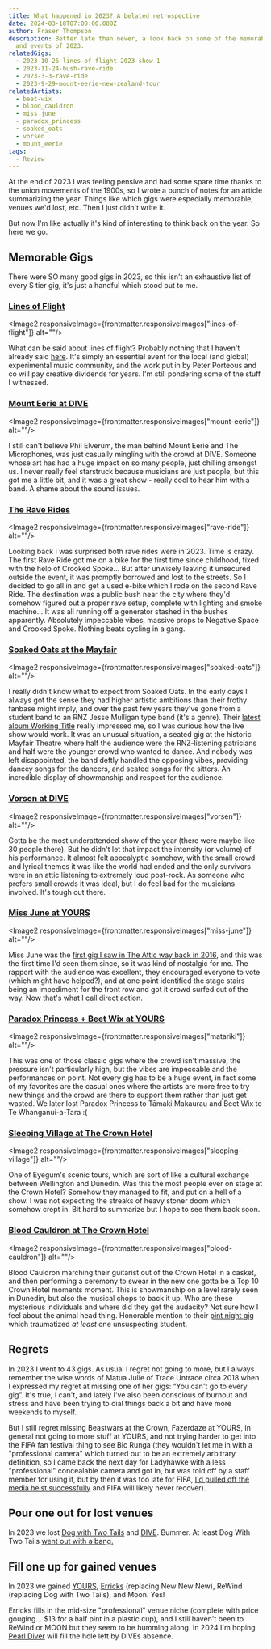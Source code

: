 ```yaml
---
title: What happened in 2023? A belated retrospective
date: 2024-03-18T07:00:00.000Z
author: Fraser Thompson
description: Better late than never, a look back on some of the memorable gigs
  and events of 2023.
relatedGigs:
  - 2023-10-26-lines-of-flight-2023-show-1
  - 2023-11-24-bush-rave-ride
  - 2023-3-3-rave-ride
  - 2023-9-29-mount-eerie-new-zealand-tour
relatedArtists:
  - beet-wix
  - blood_cauldron
  - miss_june
  - paradox_princess
  - soaked_oats
  - vorsen
  - mount_eerie
tags:
  - Review
---
```



At the end of 2023 I was feeling pensive and had some spare time thanks to the union movements of the 1900s, so I wrote a bunch of notes for an article summarizing the year. Things like which gigs were especially memorable, venues we'd lost, etc. Then I just didn't write it.

But now I'm like actually it's kind of interesting to think back on the year. So here we go.

## Memorable Gigs

There were SO many good gigs in 2023, so this isn't an exhaustive list of every S tier gig, it's just a handful which stood out to me.

### [Lines of Flight](/gigs/lines-of-flight-2023-show-1/)

<Image2 responsiveImage={frontmatter.responsiveImages["lines-of-flight"]} alt=""/>

What can be said about lines of flight? Probably nothing that I haven't already said [here](/blog/lines_of_flight_2023_belated_retrospective/). It's simply an essential event for the local (and global) experimental music community, and the work put in by Peter Porteous and co will pay creative dividends for years. I'm still pondering some of the stuff I witnessed.

### [Mount Eerie at DIVE](/gigs/mount-eerie-new-zealand-tour/)

<Image2 responsiveImage={frontmatter.responsiveImages["mount-eerie"]} alt=""/>

I still can't believe Phil Elverum, the man behind Mount Eerie and The Microphones, was just casually mingling with the crowd at DIVE. Someone whose art has had a huge impact on so many people, just chilling amongst us. I never really feel starstruck because musicians are just people, but this got me a little bit, and it was a great show - really cool to hear him with a band. A shame about the sound issues.

### [The Rave Rides](/gigs/rave-ride/)

<Image2 responsiveImage={frontmatter.responsiveImages["rave-ride"]} alt=""/>

Looking back I was surprised both rave rides were in 2023. Time is crazy. The first Rave Ride got me on a bike for the first time since childhood, fixed with the help of Crooked Spoke... But after unwisely leaving it unsecured outside the event, it was promptly borrowed and lost to the streets. So I decided to go all in and get a used e-bike which I rode on the second Rave Ride. The destination was a public bush near the city where they'd somehow figured out a proper rave setup, complete with lighting and smoke machine... It was all running off a generator stashed in the bushes apparently. Absolutely impeccable vibes, massive props to Negative Space and Crooked Spoke. Nothing beats cycling in a gang.

### [Soaked Oats at the Mayfair](/gigs/soaked-oats-working-title-tour/)

<Image2 responsiveImage={frontmatter.responsiveImages["soaked-oats"]} alt=""/>

I really didn't know what to expect from Soaked Oats. In the early days I always got the sense they had higher artistic ambitions than their frothy fanbase might imply, and over the past few years they've gone from a student band to an RNZ Jesse Mulligan type band (it's a genre). Their [latest album Working Title](https://soakedoats.bandcamp.com/album/working-title) really impressed me, so I was curious how the live show would work. It was an unusual situation, a seated gig at the historic Mayfair Theatre where half the audience were the RNZ-listening patricians and half were the younger crowd who wanted to dance. And nobody was left disappointed, the band deftly handled the opposing vibes, providing dancey songs for the dancers, and seated songs for the sitters. An incredible display of showmanship and respect for the audience.

### [Vorsen at DIVE](/gigs/vorsen-a-world-on-fire-tour-2023/)

<Image2 responsiveImage={frontmatter.responsiveImages["vorsen"]} alt=""/>

Gotta be the most underattended show of the year (there were maybe like 30 people there). But he didn't let that impact the intensity (or volume) of his performance. It almost felt apocalyptic somehow, with the small crowd and lyrical themes it was like the world had ended and the only survivors were in an attic listening to extremely loud post-rock. As someone who prefers small crowds it was ideal, but I do feel bad for the musicians involved. It's tough out there.

### [Miss June at YOURS](/gigs/miss-june-mle-single-release-tour/)

<Image2 responsiveImage={frontmatter.responsiveImages["miss-june"]} alt=""/>

Miss June was the [first gig I saw in The Attic way back in 2016](/gigs/miss-june-x-astro-children-tour-dunedin-with-tongueflower-and-lucy-hunter/), and this was the first time I'd seen them since, so it was kind of nostalgic for me. The rapport with the audience was excellent, they encouraged everyone to vote (which might have helped?), and at one point identified the stage stairs being an impediment for the front row and got it crowd surfed out of the way. Now that's what I call direct action.

### [Paradox Princess + Beet Wix at YOURS](/gigs/matariki-gig/)

<Image2 responsiveImage={frontmatter.responsiveImages["matariki"]} alt=""/>

This was one of those classic gigs where the crowd isn't massive, the pressure isn't particularly high, but the vibes are impeccable and the performances on point. Not every gig has to be a huge event, in fact some of my favorites are the casual ones where the artists are more free to try new things and the crowd are there to support them rather than just get wasted. We later lost Paradox Princess to Tāmaki Makaurau and Beet Wix to Te Whanganui-a-Tara :(

### [Sleeping Village at The Crown Hotel](/gigs/eyegum-scenic-tours-3/)

<Image2 responsiveImage={frontmatter.responsiveImages["sleeping-village"]} alt=""/>

One of Eyegum's scenic tours, which are sort of like a cultural exchange between Wellington and Dunedin. Was this the most people ever on stage at the Crown Hotel? Somehow they managed to fit, and put on a hell of a show. I was not expecting the streaks of heavy stoner doom which somehow crept in. Bit hard to summarize but I hope to see them back soon.

### [Blood Cauldron at The Crown Hotel](/gigs/winters-requiem/)

<Image2 responsiveImage={frontmatter.responsiveImages["blood-cauldron"]} alt=""/>

Blood Cauldron marching their guitarist out of the Crown Hotel in a casket, and then performing a ceremony to swear in the new one gotta be a Top 10 Crown Hotel moments moment. This is showmanship on a level rarely seen in Dunedin, but also the musical chops to back it up. Who are these mysterious individuals and where did they get the audacity? Not sure how I feel about the animal head thing. Honorable mention to their [pint night gig](/gigs/heavy-pint-night/) which traumatized *at least* one unsuspecting student.

## Regrets

In 2023 I went to 43 gigs. As usual I regret not going to more, but I always remember the wise words of Matua Julie of Trace Untrace circa 2018 when I expressed my regret at missing one of her gigs: “You can't go to every gig”. It's true, I can't, and lately I've also been conscious of burnout and stress and have been trying to dial things back a bit and have more weekends to myself.

But I still regret missing Beastwars at the Crown, Fazerdaze at YOURS, in general not going to more stuff at YOURS, and not trying harder to get into the FIFA fan festival thing to see Bic Runga (they wouldn't let me in with a "professional camera" which turned out to be an extremely arbitrary definition, so I came back the next day for Ladyhawke with a less "professional" concealable camera and got in, but was told off by a staff member for using it, but by then it was too late for FIFA, [I'd pulled off the media heist successfully](/gigs/fifa-fan-festival/) and FIFA will likely never recover).

## Pour one out for lost venues

In 2023 we lost [Dog with Two Tails](/venues/dog_with_two_tails/) and [DIVE](/venues/dive/). Bummer. At least Dog With Two Tails [went out with a bang.](/gigs/dogfest---the-final-goodbye/)

## Fill one up for gained venues

In 2023 we gained [YOURS](/venues/yours/), [Erricks](/venues/erricks/) (replacing New New New), ReWind (replacing Dog with Two Tails), and Moon. Yes!

Erricks fills in the mid-size "professional" venue niche (complete with price gouging... $13 for a half pint in a plastic cup), and I still haven't been to ReWind or MOON but they seem to be humming along. In 2024 I'm hoping [Pearl Diver](/venues/pearl_diver/) will fill the hole left by DIVEs absence.
